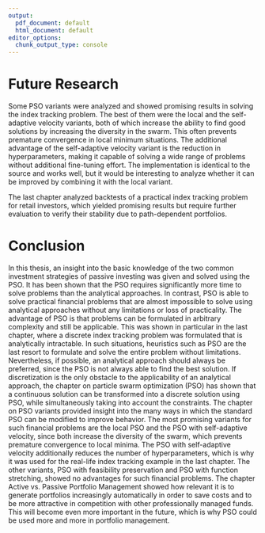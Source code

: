 ```yaml
---
output:
  pdf_document: default
  html_document: default
editor_options:
  chunk_output_type: console
---
```


# Future Research
Some PSO variants were analyzed and showed promising results in solving the index tracking problem. The best of them were the local and the self-adaptive velocity variants, both of which increase the ability to find good solutions by increasing the diversity in the swarm. This often prevents premature convergence in local minimum situations. The additional advantage of the self-adaptive velocity variant is the reduction in hyperparameters, making it capable of solving a wide range of problems without additional fine-tuning effort. The implementation is identical to the source and works well, but it would be interesting to analyze whether it can be improved by combining it with the local variant.

The last chapter analyzed backtests of a practical index tracking problem for retail investors, which yielded promising results but require further evaluation to verify their stability due to path-dependent portfolios.


# Conclusion
In this thesis, an insight into the basic knowledge of the two common investment strategies of passive investing was given and solved using the PSO. It has been shown that the PSO requires significantly more time to solve problems than the analytical approaches. In contrast, PSO is able to solve practical financial problems that are almost impossible to solve using analytical approaches without any limitations or loss of practicality. The advantage of PSO is that problems can be formulated in arbitrary complexity and still be applicable. This was shown in particular in the last chapter, where a discrete index tracking problem was formulated that is analytically intractable. In such situations, heuristics such as PSO are the last resort to formulate and solve the entire problem without limitations. Nevertheless, if possible, an analytical approach should always be preferred, since the PSO is not always able to find the best solution. If discretization is the only obstacle to the applicability of an analytical approach, the chapter on particle swarm optimization (PSO) has shown that a continuous solution can be transformed into a discrete solution using PSO, while simultaneously taking into account the constraints. The chapter on PSO variants provided insight into the many ways in which the standard PSO can be modified to improve behavior. The most promising variants for such financial problems are the local PSO and the PSO with self-adaptive velocity, since both increase the diversity of the swarm, which prevents premature convergence to local minima. The PSO with self-adaptive velocity additionally reduces the number of hyperparameters, which is why it was used for the real-life index tracking example in the last chapter. The other variants, PSO with feasibility preservation and PSO with function stretching, showed no advantages for such financial problems. The chapter Active vs. Passive Portfolio Management showed how relevant it is to generate portfolios increasingly automatically in order to save costs and to be more attractive in competition with other professionally managed funds. This will become even more important in the future, which is why PSO could be used more and more in portfolio management.

